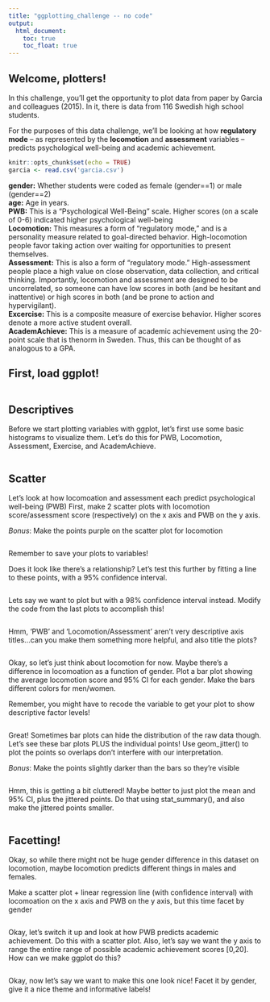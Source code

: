 ```yaml
---
title: "ggplotting_challenge -- no code"
output:
  html_document:
    toc: true
    toc_float: true
---
```


## Welcome, plotters!

In this challenge, you'll get the opportunity to plot data from paper by Garcia and colleagues (2015). In it, there is data from 116 Swedish high school students.

For the purposes of this data challenge, we'll be looking at how **regulatory mode** -- as represented by the **locomotion** and **assessment** variables -- predicts psychological well-being and academic achievement.

```r
knitr::opts_chunk$set(echo = TRUE)
garcia <- read.csv('garcia.csv')
```
 

**gender:** Whether students were coded as female (gender==1) or male (gender==2)  
**age:** Age in years.  
**PWB:** This is a "Psychological Well-Being" scale. Higher scores (on a scale of 0-6) indicated higher psychological well-being  
**Locomotion:**   This measures a form of "regulatory mode," and is a personality measure related to goal-directed behavior. High-locomotion people favor taking action over waiting for opportunities to present themselves.  
**Assessment:** This is also a form of "regulatory mode." High-assessment people place a high value on close observation, data collection, and critical thinking. Importantly, locomotion and assessment are designed to be uncorrelated, so someone can have low scores in both (and be hesitant and inattentive) or high scores in both (and be prone to action and hypervigilant).  
**Excercise:**    This is a composite measure of exercise behavior. Higher scores denote a more active student overall.  
**AcademAchieve:** This is a measure of academic achievement using the 20-point scale that is thenorm in Sweden. Thus, this can be thought of as analogous to a GPA.




    


## First, load ggplot!
```r
```

## Descriptives

Before we start plotting variables with ggplot, let's first use some basic histograms to visualize them. Let's do this for PWB, Locomotion, Assessment, Exercise, and AcademAchieve.
```r

```



## Scatter

Let's look at how locomoation and assessment each predict psychological well-being (PWB)
First, make 2 scatter plots with locomotion score/assessment score (respectively) on the x axis and PWB on the y axis. 


*Bonus*: Make the points purple on the scatter plot for locomotion
```r

```

Remember to save your plots to variables!

Does it look like there's a relationship? Let's test this further by fitting a line to these points, with a 95% confidence interval. 
```r

```

Lets say we want to plot but with a 98% confidence interval instead. Modify the code from the last plots to accomplish this!
```r

```

Hmm, 'PWB' and 'Locomotion/Assessment' aren't very descriptive axis titles...can you make them something more helpful, and also title the plots?

```r

```

Okay, so let's just think about locomotion for now. Maybe there's a difference in locomoation as a function of gender. Plot a bar plot showing the average locomotion score and 95% CI for each gender. Make the bars different colors for men/women.

Remember, you might have to recode the variable to get your plot to show descriptive factor levels!

```r

```

Great! Sometimes bar plots can hide the distribution of the raw data though. Let's see these bar plots PLUS the individual points! Use geom_jitter() to plot the points so overlaps don't interfere with our interpretation.

*Bonus*: Make the points slightly darker than the bars so they're visible
```r

```


Hmm, this is getting a bit cluttered! Maybe better to just plot the mean and 95% CI, plus the jittered points. Do that using stat_summary(), and also make the jittered points smaller.

```r

```


## Facetting! 
Okay, so while there might not be huge gender difference in this dataset on locomotion, maybe locomotion predicts different things in males and females.

Make a scatter plot + linear regression line (with confidence interval) with locomoation on the x axis and PWB on the y axis, but this time facet by gender

```r


```

Okay, let's switch it up and look at how PWB predicts academic achievement. Do this with a scatter plot.
Also, let's say we want the y axis to range the entire range of possible academic achievement scores [0,20]. How can we make ggplot do this?


```r

```

Okay, now let's say we want to make this one look nice! Facet it by gender, give it a nice theme and informative labels!

```r

```

